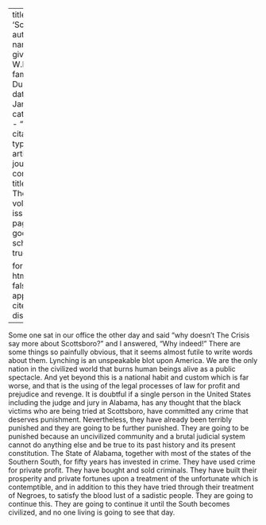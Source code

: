 
---
title: 'Scottsboro'
author:
  - name:
      given: W.E.B.
      family: Du Bois
date: Jan. 1934
categories: 
  - ""
citation: 
  type: article-journal
  container-title: The Crisis
  volume: 41
  issue: 1
  page: 21
google-scholar: true

format:
  html:
    toc: false
    appendix-cite-as: display
---


Some one sat in our office the other day and said "why doesn't <span class = "small-caps">The Crisis</span> say more about Scottsboro?" and I answered, "Why indeed!" There are some things so painfully obvious, that it seems almost futile to write words about them. Lynching is an unspeakable blot upon America. We are the only nation in the civilized world that burns human beings alive as a public spectacle. And yet beyond this is a national habit and custom which is far worse, and that is the using of the legal processes of law for profit and prejudice and revenge. It is doubtful if a single person in the United States including the judge and jury in Alabama, has any thought that the black victims who are being tried at Scottsboro, have committed any crime that deserves punishment. Nevertheless, they have already been terribly punished and they are going to be further punished. They are going to be punished because an uncivilized community and a brutal judicial system cannot do anything else and be true to its past history and its present constitution. The State of Alabama, together with most of the states of the Southern South, for fifty years has invested in crime. They have used crime for private profit. They have bought and sold criminals. They have built their prosperity and private fortunes upon a treatment of the unfortunate which is contemptible, and in addition to this they have tried through their treatment of Negroes, to satisfy the blood lust of a sadistic people. They are going to continue this. They are going to continue it until the South becomes civilized, and no one living is going to see that day.

